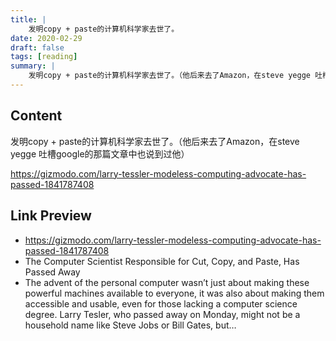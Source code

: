 ```yaml
---
title: |
    发明copy + paste的计算机科学家去世了。
date: 2020-02-29
draft: false
tags: [reading]
summary: |
    发明copy + paste的计算机科学家去世了。（他后来去了Amazon，在steve yegge 吐槽google的那篇文章中也说到过他）
---
```


## Content

发明copy + paste的计算机科学家去世了。（他后来去了Amazon，在steve yegge 吐槽google的那篇文章中也说到过他）

https://gizmodo.com/larry-tessler-modeless-computing-advocate-has-passed-1841787408

## Link Preview

- https://gizmodo.com/larry-tessler-modeless-computing-advocate-has-passed-1841787408
- The Computer Scientist Responsible for Cut, Copy, and Paste, Has Passed Away
- The advent of the personal computer wasn’t just about making these powerful machines available to everyone, it was also about making them accessible and usable, even for those lacking a computer science degree. Larry Tesler, who passed away on Monday, might not be a household name like Steve Jobs or Bill Gates, but…
